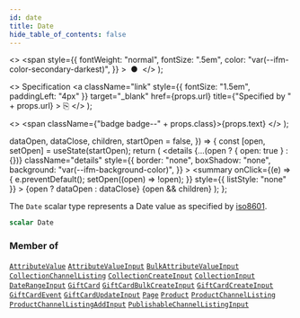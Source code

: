 ```yaml
---
id: date
title: Date
hide_table_of_contents: false
---
```


  <>
    <span
      style={{
        fontWeight: "normal",
        fontSize: ".5em",
        color: "var(--ifm-color-secondary-darkest)",
      }}
    >
      &nbsp;●&nbsp;
    </span>
  </>
);

  <>
    Specification
    <a
      className="link"
      style={{ fontSize: "1.5em", paddingLeft: "4px" }}
      target="\_blank"
      href={props.url}
      title={"Specified by " + props.url}
    >
      ⎘
    </a>
  </>
);

  <>
    <span className={"badge badge--" + props.class}>{props.text}</span>
  </>
);


  dataOpen,
  dataClose,
  children,
  startOpen = false,
}) => {
  const [open, setOpen] = useState(startOpen);
  return (
    <details
      {...(open ? { open: true } : {})}
      className="details"
      style={{
        border: "none",
        boxShadow: "none",
        background: "var(--ifm-background-color)",
      }}
    >
      <summary
        onClick={(e) => {
          e.preventDefault();
          setOpen((open) => !open);
        }}
        style={{ listStyle: "none" }}
      >
        {open ? dataOpen : dataClose}
      </summary>
      {open && children}
    </details>
  );
};

The `Date` scalar type represents a Date
value as specified by
[iso8601](https://en.wikipedia.org/wiki/ISO_8601).

```graphql
scalar Date
```

### Member of

[`AttributeValue`](../../../api-storefront/attributes/objects/attribute-value) <Badge class="secondary" text="object"/><Bullet />[`AttributeValueInput`](../../../api-storefront/attributes/inputs/attribute-value-input) <Badge class="secondary" text="input"/><Bullet />[`BulkAttributeValueInput`](../../../api-storefront/products/inputs/bulk-attribute-value-input) <Badge class="secondary" text="input"/><Bullet />[`CollectionChannelListing`](../../../api-storefront/products/objects/collection-channel-listing) <Badge class="secondary" text="object"/><Bullet />[`CollectionCreateInput`](../../../api-storefront/products/inputs/collection-create-input) <Badge class="secondary" text="input"/><Bullet />[`CollectionInput`](../../../api-storefront/products/inputs/collection-input) <Badge class="secondary" text="input"/><Bullet />[`DateRangeInput`](../../../api-storefront/miscellaneous/inputs/date-range-input) <Badge class="secondary" text="input"/><Bullet />[`GiftCard`](../../../api-storefront/gift-cards/objects/gift-card) <Badge class="secondary" text="object"/><Bullet />[`GiftCardBulkCreateInput`](../../../api-storefront/gift-cards/inputs/gift-card-bulk-create-input) <Badge class="secondary" text="input"/><Bullet />[`GiftCardCreateInput`](../../../api-storefront/gift-cards/inputs/gift-card-create-input) <Badge class="secondary" text="input"/><Bullet />[`GiftCardEvent`](../../../api-storefront/gift-cards/objects/gift-card-event) <Badge class="secondary" text="object"/><Bullet />[`GiftCardUpdateInput`](../../../api-storefront/gift-cards/inputs/gift-card-update-input) <Badge class="secondary" text="input"/><Bullet />[`Page`](../../../api-storefront/pages/objects/page) <Badge class="secondary" text="object"/><Bullet />[`Product`](../../../api-storefront/products/objects/product) <Badge class="secondary" text="object"/><Bullet />[`ProductChannelListing`](../../../api-storefront/products/objects/product-channel-listing) <Badge class="secondary" text="object"/><Bullet />[`ProductChannelListingAddInput`](../../../api-storefront/products/inputs/product-channel-listing-add-input) <Badge class="secondary" text="input"/><Bullet />[`PublishableChannelListingInput`](../../../api-storefront/products/inputs/publishable-channel-listing-input) <Badge class="secondary" text="input"/>
